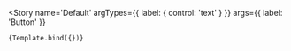 


<Meta title="Button" component={Button} />

<!-- 👇 We create a “template” of how args map to rendering -->


<!-- 👇 Each story then reuses that template -->

<Story 
	name='Default'
	argTypes={{
		label: {
			control: 'text'
		}
	}}
	args={{
		label: 'Button'
	}}
>
	{Template.bind({})}
</Story>